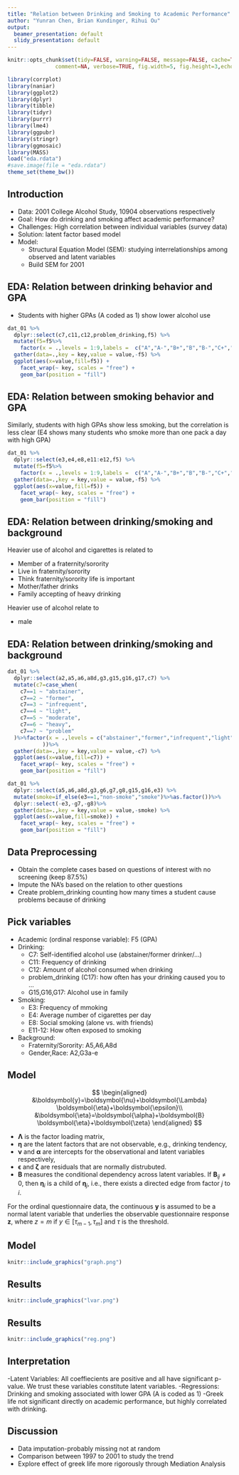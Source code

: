 ```yaml
---
title: "Relation between Drinking and Smoking to Academic Performance"
author: "Yunran Chen, Brian Kundinger, Rihui Ou"
output:
  beamer_presentation: default
  slidy_presentation: default
---
```


```r
knitr::opts_chunk$set(tidy=FALSE, warning=FALSE, message=FALSE, cache=TRUE, 
               comment=NA, verbose=TRUE, fig.width=5, fig.height=3,echo=FALSE)

library(corrplot)
library(naniar)
library(ggplot2)
library(dplyr)
library(tibble)
library(tidyr)
library(purrr)
library(lme4)
library(ggpubr)
library(stringr)
library(ggmosaic)
library(MASS)
load("eda.rdata")
#save.image(file = "eda.rdata")
theme_set(theme_bw())
```


## Introduction

- Data: 2001 College Alcohol Study, 10904 observations respectively
- Goal: How do drinking and smoking affect academic performance?
- Challenges: High correlation between individual variables (survey data)
- Solution: latent factor based model
- Model: 
  - Structural Equation Model (SEM): studying interrelationships among observed and latent variables 
  - Build SEM for 2001 

## EDA: Relation between drinking behavior and GPA

- Students with higher GPAs (A coded as 1) show lower alcohol use

```r
dat_01 %>%
  dplyr::select(c7,c11,c12,problem_drinking,f5) %>% 
  mutate(f5=f5%>%
    factor(x = .,levels = 1:9,labels =  c("A","A-","B+","B","B-","C+","C","C-","D"))) %>%
  gather(data=.,key = key,value = value,-f5) %>% 
  ggplot(aes(x=value,fill=f5)) +
    facet_wrap(~ key, scales = "free") +
    geom_bar(position = "fill")
```


## EDA: Relation between smoking behavior and GPA

Similarly, students with high GPAs show less smoking, but the correlation is less clear (E4 shows many students who smoke more than one pack a day with high GPA)

```r
dat_01 %>%
  dplyr::select(e3,e4,e8,e11:e12,f5) %>% 
  mutate(f5=f5%>%
    factor(x = .,levels = 1:9,labels =  c("A","A-","B+","B","B-","C+","C","C-","D"))) %>%
  gather(data=.,key = key,value = value,-f5) %>% 
  ggplot(aes(x=value,fill=f5)) +
    facet_wrap(~ key, scales = "free") +
    geom_bar(position = "fill")
```

## EDA: Relation between drinking/smoking and background 

Heavier use of alcohol and cigarettes is related to

- Member of a fraternity/sorority
- Live in fraternity/sorority 
- Think fraternity/sorority life is important
- Mother/father drinks
- Family accepting of heavy drinking

Heavier use of alcohol relate to 

- male

## EDA: Relation between drinking/smoking and background 

```r
dat_01 %>%
  dplyr::select(a2,a5,a6,a8d,g3,g15,g16,g17,c7) %>% 
  mutate(c7=case_when(
    c7==1 ~ "abstainer",
    c7==2 ~ "former",
    c7==3 ~ "infrequent",
    c7==4 ~ "light",
    c7==5 ~ "moderate",
    c7==6 ~ "heavy",
    c7==7 ~ "problem"
  )%>%factor(x = .,levels = c("abstainer","former","infrequent","light","moderate","heavy","problem")
           ))%>%
  gather(data=.,key = key,value = value,-c7) %>% 
  ggplot(aes(x=value,fill=c7)) +
    facet_wrap(~ key, scales = "free") +
    geom_bar(position = "fill")
```


```r
dat_01 %>%
  dplyr::select(a5,a6,a8d,g3,g6,g7,g8,g15,g16,e3) %>% 
  mutate(smoke=if_else(e3==1,"non-smoke","smoke")%>%as.factor())%>%
  dplyr::select(-e3,-g7,-g8)%>%
  gather(data=.,key = key,value = value,-smoke) %>% 
  ggplot(aes(x=value,fill=smoke)) +
    facet_wrap(~ key, scales = "free") +
    geom_bar(position = "fill")
```

## Data Preprocessing
- Obtain the complete cases based on questions of interest with no screening (keep 87.5%)
- Impute the NA's based on the relation to other questions
- Create problem_drinking counting how many times a student cause problems because of drinking


## Pick variables 

- Academic (ordinal response variable): F5 (GPA)
- Drinking:
    - C7: Self-identified alcohol use (abstainer/former drinker/...)
    - C11: Frequency of drinking
    - C12: Amount of alcohol consumed when drinking
    - problem_drinking (C17): how often has your drinking caused you to ...
    - G15,G16,G17: Alcohol use in family
- Smoking:
    - E3: Frequency of mmoking
    - E4: Average number of cigarettes per day
    - E8: Social smoking (alone vs. with friends)
    - E11-12: How often exposed to smoking
- Background:
    - Fraternity/Sorority: A5,A6,A8d
    - Gender,Race: A2,G3a-e

## Model

$$
\begin{aligned}
  &\boldsymbol{y}=\boldsymbol{\nu}+\boldsymbol{\Lambda} \boldsymbol{\eta}+\boldsymbol{\epsilon}\\
  &\boldsymbol{\eta}=\boldsymbol{\alpha}+\boldsymbol{B} \boldsymbol{\eta}+\boldsymbol{\zeta}
\end{aligned}
$$

- $\boldsymbol{\Lambda}$ is the factor loading matrix,
- $\boldsymbol{\eta}$ are the latent factors that are not observable, e.g., drinking tendency,
- $\boldsymbol{\nu}$ and $\boldsymbol{\alpha}$ are intercepts for the observational and latent variables respectively, 
- $\boldsymbol{\epsilon}$ and $\boldsymbol{\zeta}$ are residuals that are normally distrubuted. 
- $\boldsymbol{B}$ measures the conditional dependency across latent variables. If $\boldsymbol{B}_{ij}\neq 0$, then $\boldsymbol{\eta}_i$ is a child of $\boldsymbol{\eta}_j$, i.e., there exists a directed edge from factor $j$ to $i$.

For the ordinal questionnaire data, the continuous $\boldsymbol{y}$ is assumed to be a normal latent variable that underlies the observable questionnaire response $\boldsymbol{z}$, where $z=m$ if $y\in[\tau_{m-1}, \tau_m]$ and $\tau$ is the threshold.

## Model

```r
knitr::include_graphics("graph.png")
```


## Results

```r
knitr::include_graphics("lvar.png")
```

## Results

```r
knitr::include_graphics("reg.png")
```

## Interpretation 

-Latent Variables: All coeffiecients are positive and all have significant p-value. We trust these variables constitute latent variables.
-Regressions: Drinking and smoking associated with lower GPA (A is coded as 1)
-Greek life not significant directly on academic performance, but highly correlated with drinking.

## Discussion

- Data imputation-probably missing not at random
- Comparison between 1997 to 2001 to study the trend
- Explore effect of greek life more rigorously through Mediation Analysis